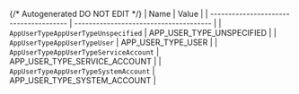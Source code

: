 {/* Autogenerated DO NOT EDIT  */}
| Name                                   | Value                                  |
| -------------------------------------- | -------------------------------------- |
| `AppUserTypeAppUserTypeUnspecified`    | APP_USER_TYPE_UNSPECIFIED              |
| `AppUserTypeAppUserTypeUser`           | APP_USER_TYPE_USER                     |
| `AppUserTypeAppUserTypeServiceAccount` | APP_USER_TYPE_SERVICE_ACCOUNT          |
| `AppUserTypeAppUserTypeSystemAccount`  | APP_USER_TYPE_SYSTEM_ACCOUNT           |
